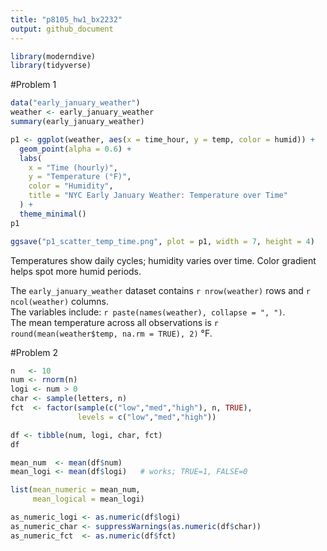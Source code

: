```yaml
---
title: "p8105_hw1_bx2232"
output: github_document
---
```


```r
library(moderndive)
library(tidyverse)
```

#Problem 1
```r
data("early_january_weather")
weather <- early_january_weather
summary(early_january_weather)
```

```r
p1 <- ggplot(weather, aes(x = time_hour, y = temp, color = humid)) +
  geom_point(alpha = 0.6) +
  labs(
    x = "Time (hourly)",
    y = "Temperature (°F)",
    color = "Humidity",
    title = "NYC Early January Weather: Temperature over Time"
  ) +
  theme_minimal()
p1

```

```r
ggsave("p1_scatter_temp_time.png", plot = p1, width = 7, height = 4)
```
Temperatures show daily cycles; humidity varies over time. Color gradient helps spot more humid periods.


The `early_january_weather` dataset contains `r nrow(weather)` rows and `r ncol(weather)` columns.  
The variables include: `r paste(names(weather), collapse = ", ")`.  
The mean temperature across all observations is `r round(mean(weather$temp, na.rm = TRUE), 2)` °F.  




#Problem 2
```r
n   <- 10
num <- rnorm(n)                               
logi <- num > 0                               
char <- sample(letters, n)                   
fct  <- factor(sample(c("low","med","high"), n, TRUE),
               levels = c("low","med","high"))

df <- tibble(num, logi, char, fct)
df
```

```r
mean_num  <- mean(df$num)    
mean_logi <- mean(df$logi)   # works; TRUE=1, FALSE=0

list(mean_numeric = mean_num,
     mean_logical = mean_logi)
```

```r
as_numeric_logi <- as.numeric(df$logi)  
as_numeric_char <- suppressWarnings(as.numeric(df$char))  
as_numeric_fct  <- as.numeric(df$fct)  
```
